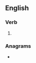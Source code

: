 ==English==

===Verb===
{{head|en|present participle}}

# {{present participle of|miscreate|lang=en|nocat=1}}

===Anagrams===
* {{anagrams|en|Germanicist|Germanistic|gastrinemic}}